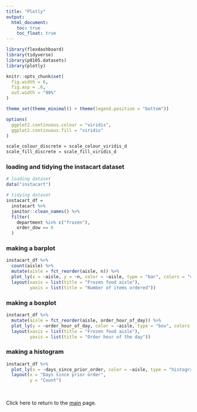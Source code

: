 ```yaml
---
title: "Plotly"
output: 
  html_document: 
    toc: true
    toc_float: true
---
```


```r
library(flexdashboard)
library(tidyverse)
library(p8105.datasets)
library(plotly)

knitr::opts_chunk$set(
  fig.width = 6,
  fig.asp = .6,
  out.width = "90%"
)

theme_set(theme_minimal() + theme(legend.position = "bottom"))

options(
  ggplot2.continuous.colour = "viridis",
  ggplot2.continuous.fill = "viridis"
)

scale_colour_discrete = scale_colour_viridis_d
scale_fill_discrete = scale_fill_viridis_d
```

### loading and tidying the instacart dataset

```r
# loading dataset
data("instacart")

# tidying dataset 
instacart_df =
  instacart %>% 
  janitor::clean_names() %>% 
  filter(
    department %in% c("frozen"), 
    order_dow == 6
  )
```

### making a barplot 

```r
instacart_df %>% 
  count(aisle) %>% 
  mutate(aisle = fct_reorder(aisle, n)) %>% 
  plot_ly(x = ~aisle, y = ~n, color = ~aisle, type = "bar", colors = "viridis") %>% 
  layout(xaxis = list(title = "Frozen food aisle"),
         yaxis = list(title = "Number of items ordered"))
```

### making a boxplot 

```r
instacart_df %>% 
  mutate(aisle = fct_reorder(aisle, order_hour_of_day)) %>% 
  plot_ly(y = ~order_hour_of_day, color = ~aisle, type = "box", colors = "viridis") %>% 
  layout(xaxis = list(title = "Frozen food aisle"),
         yaxis = list(title = "Order hour of the day"))
```

### making a histogram 

```r
instacart_df %>% 
  plot_ly(x = ~days_since_prior_order, color = ~aisle, type = "histogram", colors = "viridis") %>% 
  layout(x = "Days since prior order",
         y = "Count")
```

<br>

Click here to return to the [main](index.html) page. 